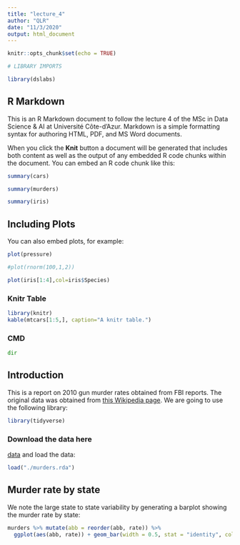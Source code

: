 ```yaml
---
title: "lecture_4"
author: "QLR"
date: "11/3/2020"
output: html_document
---
```


```r
knitr::opts_chunk$set(echo = TRUE)
```

```r
# LIBRARY IMPORTS

library(dslabs)
```

## R Markdown

This is an R Markdown document to follow the lecture 4 of the MSc in Data Science & AI at Université Côte-d'Azur. Markdown is a simple formatting syntax for authoring HTML, PDF, and MS Word documents.

When you click the **Knit** button a document will be generated that includes both content as well as the output of any embedded R code chunks within the document. You can embed an R code chunk like this:

```r
summary(cars)
```

```r
summary(murders)
```

```r
summary(iris)
```

## Including Plots

You can also embed plots, for example:

```r
plot(pressure)

#plot(rnorm(100,1,2))
```

```r
plot(iris[1:4],col=iris$Species)
```

### Knitr Table

```r
library(knitr)
kable(mtcars[1:5,], caption="A knitr table.")
```

### CMD

```cmd
dir
```

## Introduction 
This is a report on 2010 gun murder rates obtained from FBI reports. The original data was obtained from [this Wikipedia page](https://en.wikipedia.org/wiki/Murder_in_the_United_States_by_state). We are going to use the following library: 
```r
library(tidyverse) 
``` 
### Download the data here
[data](https://github.com/rairizarry/murders/blob/master/rdas/murders.rda)
and load the data: 
```r
load("./murders.rda") 
``` 
## Murder rate by state 
We note the large state to state variability by generating a barplot showing the murder rate by state: 
```r
murders %>% mutate(abb = reorder(abb, rate)) %>% 
  ggplot(aes(abb, rate)) + geom_bar(width = 0.5, stat = "identity", color = "black") + coord_flip() 
```